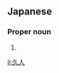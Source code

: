==Japanese==
{{ja-kanjitab|ひさ|と}}

===Proper noun===
{{ja-pos|ひさと|proper}}

# {{given name|male|lang=ja|sort=ひさと}}

[[li:久人]]